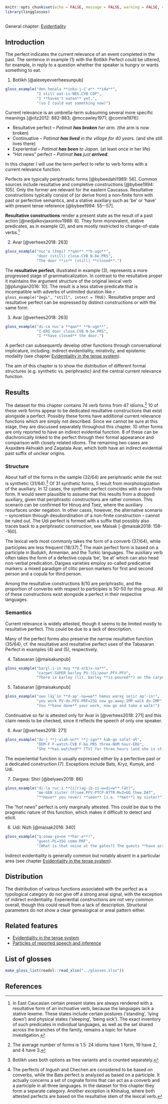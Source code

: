 ```r
knitr::opts_chunk$set(echo = FALSE, message = FALSE, warning = FALSE, comment = '')
library(lingglosses)
```

## {-}

General chapter: [Evidentiality](evidentiality.html)

## Introduction

The perfect indicates the current relevance of an event completed in the past. The sentence in example (@one) with the Botlikh Perfect could be uttered, for example, in reply to a question whether the speaker is hungry or wants something to eat.

(@one) Botlikh [@alexeyevverheesunpub]
```r
gloss_example("den henala **inku-j-č'a** **ida**",
              "I still eat-is-NEG.CVB COP",
              "I **haven't eaten** yet.",
              "(so I could eat something now)")
```

Current relevance is an umbrella-term subsuming several more specific meanings [@ritz2012: 882-883; @mccawley1971; @comrie1976]:

- Resultative perfect -- _Patimat **has broken** her arm._ (the arm is now broken)
- Continuative -- _Patimat **has lived** in the village for 40 years._ (and she still lives there)
- Experiential -- _Patimat **has been** to Japan._ (at least once in her life)
- “Hot news” perfect -- _Patimat **has** just **arrived**._

In this chapter I will use the term perfect to refer to verb forms with a current relevance function.

Perfects are typically periphrastic forms [@bybeedahl1989: 56]. Common sources include resultative and completive constructions [@bybee1994: 105]. Only the former are relevant for the eastern Caucasus. Resultative constructions typically consist of (or derive from) a non-finite form with past or perfective semantics, and a stative auxiliary such as ‘be’ or ‘have’ with present tense reference [@bybee1994: 55--57].

**Resultative constructions** render a present state as the result of a past action [@nedjalkovjaxontov1988: 6]. They form monovalent, stative predicates, as in example (@two), and are mostly restricted to change-of-state verbs.[^1]

(@two) Avar [@verhees2018: 263]
```r
gloss_example("nuc'a (žegi) **qan** **b-ugo**",
              "door (still) close.CVB N-be.PRS",
              "The door **is** (still) **closed**.")
```

[^1]: In East Caucasian certain present states are always rendered with a resultative form of an inchoative verb, because the languages lack a stative lexeme. These states include certain postures (‘standing’, ‘lying down’) and physical states (‘sleeping’, ‘being sick’). The exact inventory of such predicates in individual languages, as well as the set shared across the branches of the family, remains a topic for future investigation.

The **resultative perfect**, illustrated in example (@three), represents a more progressed stage of grammaticalization. In contrast to the resultative proper it maintains the argument structure of the original lexical verb [@plungian2016: 10]. The result is a less stative predicate that is incompatible with adverbs of unlimited duration like `r gloss_example("žegi", "still", intext = TRUE)`. Resultative proper and resultative perfect can be expressed by distinct constructions or with the same form.

(@three) Avar [@verhees2018: 263]
```r
gloss_example("di-ca nuc'a **qan** **b-ugo**",
              "I-ERG door close.CVB N-be.PRS",
              "I **have closed** the door.")
```

A perfect can subsequently develop other functions through conversational implicature, including: indirect evidentiality, mirativity, and epistemic modality (see chapter [Evidentiality in the tense system](evidentiality_tense.html)).

The aim of this chapter is to show the distribution of different formal structures (e.g. synthetic vs. periphrastic) and the central current relevance function.

## Results

The dataset for this chapter contains 74 verb forms from 47 idioms.[^2] 10 of these verb forms appear to be dedicated resultative constructions that exist alongside a perfect. Possibly these forms have additional current relevance functions which are simply not described. Since we cannot be sure at this stage, they are discussed separately throughout this chapter. 10 other forms are only reported to have an indirect evidential function. 8 of these can be diachronically linked to the perfect through their formal appearance and comparison with closely related idioms. The remaining two cases are Axaxdɘrɘ Akhvakh and Zaqatala Avar, which both have an indirect evidential past suffix of unclear origins.

[^2]: The average number of forms is 1.5: 24 idioms have 1 form, 19 have 2, and 4 have 3.

### Structure

About half of the forms in the sample (32/64) are periphrastic while the rest is synthetic (31/64).[^3] Of 31 synthetic forms, 5 result from morphologization of the auxiliary. In 12 cases, the synthetic perfect coincides with a non-finite form. It would seem plausible to assume that this results from a dropped auxiliary, given that periphrastic constructions are rather common. This scenario can be confirmed for Hinuq and Tsez, where the auxiliary resurfaces under negation. In other cases, however, the alternative scenario -- syncretism through desubordination of a non-finite construction -- cannot be ruled out. The Udi perfect is formed with a suffix that possibly also traces back to a periphrastic construction, see Maisak [-@maisak2018: 158--160].

[^3]: Botlikh uses both options as free variants and is counted separately.

The lexical verb most commonly takes the form of a converb (37/64), while participles are less frequent (18/37).[^4] The main perfect form is based on a participle in Budukh, Armenian, and the Turkic languages. The auxiliary verb often takes the form of a defective copula ‘be’, ‘be at’ which can also head non-verbal predication. Dargwa varieties employ so-called predicative markers: a mixed paradigm of clitic person markers for first and second person and a copula for third person.

[^4]: The perfects of Ingush and Chechen are considered to be based on converbs, while the Bats perfect is analyzed as based on a participle. It actually concerns a set of cognate forms that can act as a converb and a participle in all three languages. In the dataset for this chapter they form a separate category. Another exception is Khinalug, where both attested perfects are based on the resultative stem of the lexical verb.

Among the resultative constructions 8/10 are periphrastic, and the proportion of converbs with respect to participles is 50-50 for this group. All of these constructions exist alongside a perfect in their respective languages.

### Semantics

Current relevance is widely attested, though it seems to be limited mostly to resultative perfect. This could be due to a lack of description.

Many of the perfect forms also preserve the narrow resultative function (35/64), cf. the resultative and resultative perfect uses of the Tabasaran Perfect in examples (@four) and (@five), respectively.

(@four) Tabasaran [@maisakunpub]
```r
gloss_example("barχl.i-in muχ **d-a(b)x-na**",
              "carpet-SUPER barley PV-(CL)pour.PFV-PFV",
              "There is barley (lit. barley **is poured**) on the carpet.")
```

(@five) Tabasaran [@maisakunpub]
```r
gloss_example("uwu läχˁin **d-ap'-na=wa** hamus ʁaraχ sejir ap'-in!",
              "you work PV-do.PFV-PRF=2SG now go.away.IMP walk do-IMP",
              "You **have done** your work, now go and take a walk!")
```

Continuative so far is attested only for Avar in [@verhees2018: 271] and this claim needs to be checked, since it reflects the speech of only one speaker.

(@six) Avar [@verhees2018: 271]
```r
gloss_example("do-j **j-alah-un** **j-igo** ɬab-go saʕat-aɬ",
              "DEM-F F-watch-CVB F-be.PRS three-NUM hour-ERG",
              "She **has watched** [TV] for three hours (and she is still watching).")
```

The experiential function is usually expressed either by a perfective past or a dedicated construction (@seven). Exceptions include Bats, Kryz, Kumyk, and Udi.

(@seven) Dargwa: Shiri [@belyaev2018: 86]
```r
gloss_example("di-la rucːi **či(r)ag-ib-zi-w=di=w** ʕät?",
              "me-GEN sister (F)see.PFV-PTCP-ATTR-M=2=GQ thee.DAT",
              "**Have** you (ever) **seen** [i.e. **met**] my sister?")
```

The “hot news” perfect is only marginally attested. This could be due to the pragmatic nature of this function, which makes it difficult to detect and elicit.

(@eight) Udi: Nizh [@maisak2016: 340]
```r
gloss_example("qːonaʁ-χo=ne **har-e**!",
              "guest-PL=3SG come-PRF",
              "[What is that noise at the gates?] The guests **have arrived!**")
```



Indirect evidentiality is generally common but notably absent in a particular area (see chapter [Evidentiality in the tense system](001_evidentiality_tense.html)).

## Distribution

The distribution of various functions associated with the perfect as a typological category do not give off a strong areal signal, with the exception of indirect evidentiality. Experiential constructions are not very common overall, though this could result from a lack of description. Structural parameters do not show a clear genealogical or areal pattern either.

## Related features {-}

- [Evidentiality in the tense system](001_evidentiality_tense.html)
- [Particles of reported speech and inference](004_particles.html)

## List of glosses {-}

```r
make_gloss_list(readxl::read_xlsx("../glosses.xlsx"))
```

## References {-}
